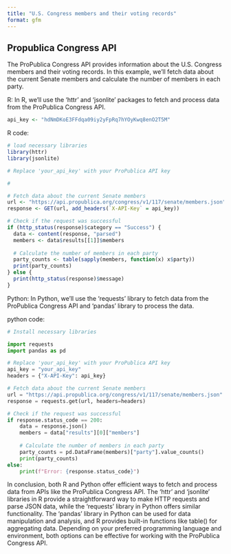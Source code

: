 ```yaml
---
title: "U.S. Congress members and their voting records"
format: gfm
---
```


## Propublica Congress API
The ProPublica Congress API provides information about the U.S. Congress members and their voting records. In this example, we'll fetch data about the current Senate members and calculate the number of members in each party.

R:
In R, we'll use the 'httr' and 'jsonlite' packages to fetch and process data from the ProPublica Congress API.

```r
api_key <- "hdNmDKoE3FFdqa09iy2yFpRq7hYOyKwq8enO2T5M"
```


R code:

```r
# load necessary libraries
library(httr)
library(jsonlite)

# Replace 'your_api_key' with your ProPublica API key

#

# Fetch data about the current Senate members
url <- "https://api.propublica.org/congress/v1/117/senate/members.json"
response <- GET(url, add_headers(`X-API-Key` = api_key))

# Check if the request was successful
if (http_status(response)$category == "Success") {
  data <- content(response, "parsed")
  members <- data$results[[1]]$members
  
  # Calculate the number of members in each party
  party_counts <- table(sapply(members, function(x) x$party))
  print(party_counts)
} else {
  print(http_status(response)$message)
}
```


Python:
In Python, we'll use the 'requests' library to fetch data from the ProPublica Congress API and 'pandas' library to process the data.

python code:

```python
# Install necessary libraries

import requests
import pandas as pd

# Replace 'your_api_key' with your ProPublica API key
api_key = "your_api_key"
headers = {"X-API-Key": api_key}

# Fetch data about the current Senate members
url = "https://api.propublica.org/congress/v1/117/senate/members.json"
response = requests.get(url, headers=headers)

# Check if the request was successful
if response.status_code == 200:
    data = response.json()
    members = data["results"][0]["members"]
    
    # Calculate the number of members in each party
    party_counts = pd.DataFrame(members)["party"].value_counts()
    print(party_counts)
else:
    print(f"Error: {response.status_code}")
```


In conclusion, both R and Python offer efficient ways to fetch and process data from APIs like the ProPublica Congress API. The 'httr' and 'jsonlite' libraries in R provide a straightforward way to make HTTP requests and parse JSON data, while the 'requests' library in Python offers similar functionality. The 'pandas' library in Python can be used for data manipulation and analysis, and R provides built-in functions like table() for aggregating data. Depending on your preferred programming language and environment, both options can be effective for working with the ProPublica Congress API.
